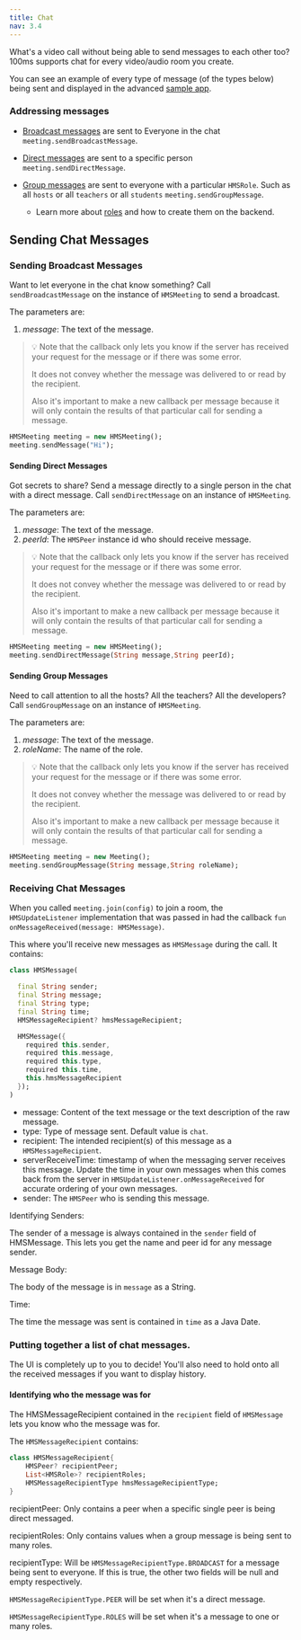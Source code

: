 ```yaml
---
title: Chat
nav: 3.4
---
```


What's a video call without being able to send messages to each other too? 100ms supports chat for every video/audio room you create.

You can see an example of every type of message (of the types below) being sent and displayed in the advanced [sample app](https://github.com/100mslive/100ms-android/).

### Addressing messages

* [Broadcast messages](#sending-broadcast-messages) are sent to Everyone in the chat `meeting.sendBroadcastMessage`.

* [Direct messages](#sending-direct-messages) are sent to a specific person `meeting.sendDirectMessage`.

* [Group messages](#sending-group-messages) are sent to everyone with a particular `HMSRole`. Such as all `hosts` or all `teachers` or all `students` `meeting.sendGroupMessage`.
    * Learn more about [roles](../foundation/templates-and-roles) and how to create them on the backend.

## Sending Chat Messages


### Sending Broadcast Messages

Want to let everyone in the chat know something? Call `sendBroadcastMessage` on the instance of `HMSMeeting` to send a broadcast.

The parameters are:

1. *message*: The text of the message.



> 💡 Note that the callback only lets you know if the server has received your request for the message or if there was some error.
>
>It does not convey whether the message was delivered to or read by the recipient.
>
>Also it's important to make a new callback per message because it will only contain the results of that particular call for sending a message.




```dart
HMSMeeting meeting = new HMSMeeting();
meeting.sendMessage("Hi");
```

#### Sending Direct Messages

Got secrets to share? Send a message directly to a single person in the chat with a direct message. Call `sendDirectMessage` on an instance of `HMSMeeting`.

The parameters are:

1. *message*: The text of the message.
2. *peerId*: The `HMSPeer` instance id  who should receive message.


> 💡 Note that the callback only lets you know if the server has received your request for the message or if there was some error.
>
>It does not convey whether the message was delivered to or read by the recipient.
>
>Also it's important to make a new callback per message because it will only contain the results of that particular call for sending a message.



```dart
HMSMeeting meeting = new HMSMeeting();
meeting.sendDirectMessage(String message,String peerId);
```


#### Sending Group Messages

Need to call attention to all the hosts? All the teachers? All the developers? Call `sendGroupMessage` on an instance of `HMSMeeting`.

The parameters are:

1. *message*: The text of the message.
2. *roleName*: The name of the role.


> 💡 Note that the callback only lets you know if the server has received your request for the message or if there was some error.
>
>It does not convey whether the message was delivered to or read by the recipient.
>
>Also it's important to make a new callback per message because it will only contain the results of that particular call for sending a message.

```dart
HMSMeeting meeting = new Meeting();
meeting.sendGroupMessage(String message,String roleName);
```

### Receiving Chat Messages

When you called `meeting.join(config)` to join a room, the `HMSUpdateListener` implementation that was passed in had the callback `fun onMessageReceived(message: HMSMessage)`.

This where you'll receive new messages as `HMSMessage` during the call. It contains:

```dart
class HMSMessage(

  final String sender;
  final String message;
  final String type;
  final String time;
  HMSMessageRecipient? hmsMessageRecipient;

  HMSMessage({
    required this.sender,
    required this.message,
    required this.type,
    required this.time,
    this.hmsMessageRecipient
  });
)
```

* message: Content of the text message or the text description of the raw message.
* type: Type of message sent. Default value is `chat`.
* recipient: The intended recipient(s) of this message as a `HMSMessageRecipient`.
* serverReceiveTime: timestamp of when the messaging server receives this message. Update the time in your own messages when this comes back from the server in `HMSUpdateListener.onMessageReceived` for accurate ordering of your own messages.
* sender: The `HMSPeer` who is sending this message.

Identifying Senders:

The sender of a message is always contained in the `sender` field of HMSMessage. This lets you get the name and peer id for any message sender.

Message Body:

The body of the message is in `message` as a String.

Time:

The time the message was sent is contained in `time` as a Java Date.

### Putting together a list of chat messages.
The UI is completely up to you to decide! You'll also need to hold onto all the received messages if you want to display history.

#### Identifying who the message was for

The HMSMessageRecipient contained in the `recipient` field of `HMSMessage` lets you know who the message was for.

The `HMSMessageRecipient` contains:

```dart
class HMSMessageRecipient{
    HMSPeer? recipientPeer;
    List<HMSRole>? recipientRoles;
    HMSMessageRecipientType hmsMessageRecipientType;
}
```

recipientPeer: Only contains a peer when a specific single peer is being direct messaged.

recipientRoles: Only contains values when a group message is being sent to many roles.

recipientType: Will be `HMSMessageRecipientType.BROADCAST` for a message being sent to everyone. If this is true, the other two fields will be null and empty respectively.

`HMSMessageRecipientType.PEER` will be set when it's a direct message.

`HMSMessageRecipientType.ROLES` will be set when it's a message to one or many roles.
